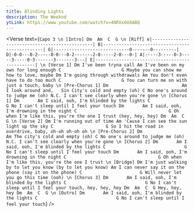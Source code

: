 ```yaml
---
title: Blinding Lights
description: The Weeknd
ytLink: https://www.youtube.com/watch?v=4NRXx6U8ABQ
---
```



<Verse
  text={`
Capo 3
\n
[Intro]
Dm  Am  C  G
\n
[Riff]
e|-----------------------------------------------|
B|-----------------------------------------------|
G|-----------------------------0-------0---------|
D|-0-0---0-2-----0-0---0-2-------2-0-----2-0---0-|
A|-----3-----0-3-----3-----0-3-------3-------3---|
E|-----------------------------------------------|
\n
[Verse 1]
                Dm
I've been tryna call
                Am
I've been on my own for long enough
              C                       G
Maybe you can show me how to love, maybe
                      Dm
I'm going through withdrawals
               Am
You don't even have to do too much
                C                       G
You can turn me on with just a touch, baby
\n
[Pre-Chorus 1]
                  Dm                            Am
I look around and,   Sin City's cold and empty (oh)
                             C
No one's around to judge me (oh)
                                N.C.
I can't see clearly when you're gone
\n
[Chorus 1]
        Dm       Am
I said, ooh, I'm blinded by the lights
   C                              G
No I can't sleep until I feel your touch
        Dm       Am
I said, ooh, I'm drowning in the night
   C                                   G
Oh when I'm like this, you're the one I trust (hey, hey, hey)
Dm  Am  C  G
\n
[Verse 2]
                   Dm
I'm running out of time
                     Am
'Cause I can see the sun light up the sky
             C                    G
So I hit the road in overdrive, baby, oh-oh oh-oh oh
\n
[Pre-Chorus 2]
Dm                            Am
   The city's cold and empty (oh)
                             C
No one's around to judge me (oh)
                                N.C.
I can't see clearly when you're gone
\n
[Chorus 2]
        Dm       Am
I said, ooh, I'm blinded by the lights
   C                              G
No I can't sleep until I feel your touch
        Dm       Am
I said, ooh, I'm drowning in the night
   C                                   G
Oh when I'm like this, you're the one I trust
\n
[Bridge]
                 Dm
I'm just walking by to let you know (by to let you know)
            Am
I can never say it on the phone (say it on the phone)
     C                      G
Will never let you go this time (ooh)
\n
[Chorus 3]
        Dm       Am
I said, ooh, I'm blinded by the lights
   C                              G
No I can't sleep until I feel your touch, hey, hey, hey
Dm  Am  C  G
             Hey, hey, hey
Dm  Am  C  G
\n
[Outro]
        Dm       Am
I said, ooh, I'm blinded by the lights
   C                              G
No I can't sleep until I feel your touch
`}
/>
